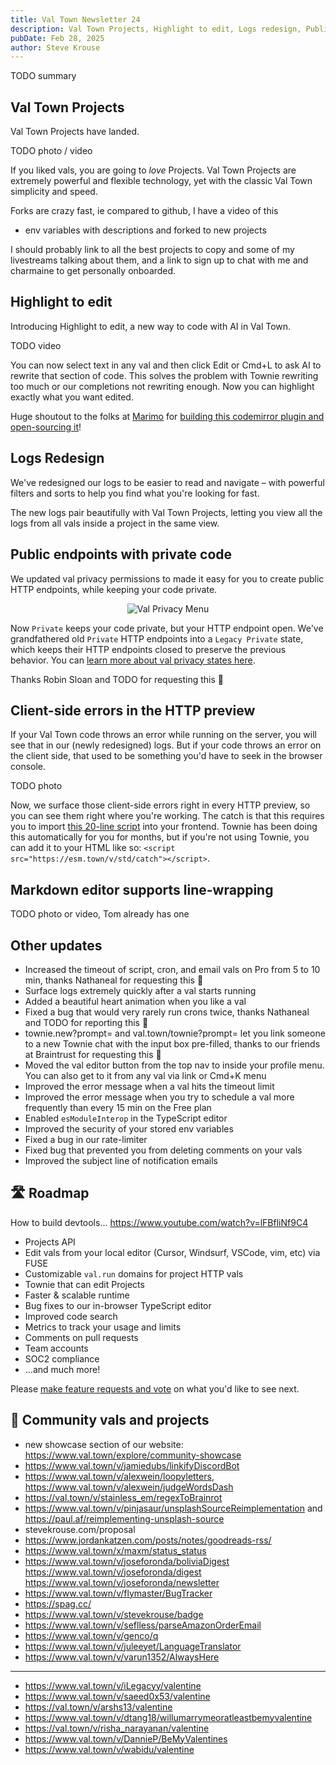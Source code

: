 ```yaml
---
title: Val Town Newsletter 24
description: Val Town Projects, Highlight to edit, Logs redesign, Public endpoints with private code, and more
pubDate: Feb 28, 2025
author: Steve Krouse
---
```



TODO summary

## Val Town Projects

Val Town Projects have landed.

TODO photo / video

If you liked vals, you are going to _love_ Projects. Val Town Projects are extremely powerful and flexible technology, yet with the classic Val Town simplicity and speed.

Forks are crazy fast, ie compared to github, I have a video of this

- env variables with descriptions and forked to new projects

I should probably link to all the best projects to copy and some of my livestreams talking about them, and a link to sign up to chat with me and charmaine to get personally onboarded.

## Highlight to edit

Introducing Highlight to edit, a new way to code with AI in Val Town.

TODO video

You can now select text in any val and then click Edit or Cmd+L to ask AI to rewrite that section of code.
This solves the problem with Townie rewriting too much or our completions not rewriting enough. Now you can highlight exactly what you want edited.

Huge shoutout to the folks at [Marimo](https://marimo.io/) for [building this codemirror plugin and open-sourcing it](https://marimo-team.github.io/codemirror-ai/)!

## Logs Redesign

We've redesigned our logs to be easier to read and navigate – with powerful filters and sorts to help you find what you're looking for fast.

The new logs pair beautifully with Val Town Projects, letting you view all the logs from all vals inside a project in the same view.

## Public endpoints with private code

We updated val privacy permissions to made it easy for you to create public HTTP endpoints, while keeping your code private.

<figure align="center">
  <Image
    style={{
      maxWidth: "600px",
      borderRadius: "8px",
      border: "1px solid var(--border)",
      overflow: "hidden",
    }}
    src={Privacy}
    alt="Val Privacy Menu"
  />
</figure>

Now `Private` keeps your code private, but your HTTP endpoint open. We've grandfathered old `Private` HTTP endpoints into a `Legacy Private` state, which keeps their HTTP endpoints closed to preserve the previous behavior. You can [learn more about val privacy states here](https://docs.val.town/reference/permissions/).

Thanks Robin Sloan and TODO for requesting this 🙏

## Client-side errors in the HTTP preview

If your Val Town code throws an error while running on the server, you will see that in our (newly redesigned) logs. But if your code throws an error on the client side, that used to be something you'd have to seek in the browser console.

TODO photo

Now, we surface those client-side errors right in every HTTP preview, so you can see them right where you're working. The catch is that this requires you to import [this 20-line script](https://www.val.town/v/std/catch) into your frontend. Townie has been doing this automatically for you for months, but if you're not using Townie, you can add it to your HTML like so: `<script src="https://esm.town/v/std/catch"></script>`.

## Markdown editor supports line-wrapping

TODO photo or video, Tom already has one

## Other updates

- Increased the timeout of script, cron, and email vals on Pro from 5 to 10 min, thanks Nathaneal for requesting this 🙏
- Surface logs extremely quickly after a val starts running
- Added a beautiful heart animation when you like a val
- Fixed a bug that would very rarely run crons twice, thanks Nathaneal and TODO for reporting this 🙏
- townie.new?prompt= and val.town/townie?prompt= let you link someone to a new Townie chat with the input box pre-filled, thanks to our friends at Braintrust for requesting this 🙏
- Moved the val editor button from the top nav to inside your profile menu. You can also get to it from any val via link or Cmd+K menu
- Improved the error message when a val hits the timeout limit
- Improved the error message when you try to schedule a val more frequently than every 15 min on the Free plan
- Enabled `esModuleInterop` in the TypeScript editor
- Improved the security of your stored env variables
- Fixed a bug in our rate-limiter
- Fixed bug that prevented you from deleting comments on your vals
- Improved the subject line of notification emails

## 🛣️ Roadmap

How to build devtools... https://www.youtube.com/watch?v=lFBfliNf9C4

- Projects API
- Edit vals from your local editor (Cursor, Windsurf, VSCode, vim, etc) via FUSE
- Customizable `val.run` domains for project HTTP vals
- Townie that can edit Projects
- Faster & scalable runtime
- Bug fixes to our in-browser TypeScript editor
- Improved code search
- Metrics to track your usage and limits
- Comments on pull requests
- Team accounts
- SOC2 compliance
- …and much more!

Please [make feature requests and vote](https://github.com/val-town/val-town-product/discussions?discussions) on what you'd like to see next.

## 🌟 Community vals and projects

- new showcase section of our website: https://www.val.town/explore/community-showcase
- https://www.val.town/v/jamiedubs/linkifyDiscordBot
- https://www.val.town/v/alexwein/loopyletters, https://www.val.town/v/alexwein/judgeWordsDash
- https://val.town/v/stainless_em/regexToBrainrot
- https://www.val.town/v/pinjasaur/unsplashSourceReimplementation and https://paul.af/reimplementing-unsplash-source
- stevekrouse.com/proposal
- https://www.jordankatzen.com/posts/notes/goodreads-rss/
- https://www.val.town/x/maxm/status_status
- https://www.val.town/v/joseforonda/boliviaDigest https://www.val.town/v/joseforonda/digest https://www.val.town/v/joseforonda/newsletter
- https://www.val.town/v/flymaster/BugTracker
- https://spag.cc/
- https://www.val.town/v/stevekrouse/badge
- https://www.val.town/v/seflless/parseAmazonOrderEmail
- https://www.val.town/v/genco/q
- https://www.val.town/v/juleeyet/LanguageTranslator
- https://www.val.town/v/varun1352/AlwaysHere

---

- https://www.val.town/v/iLegacyy/valentine
- https://www.val.town/v/saeed0x53/valentine
- https://val.town/v/arshs13/valentine
- https://www.val.town/v/dtang18/willumarrymeoratleastbemyvalentine
- https://val.town/v/risha_narayanan/valentine
- https://www.val.town/v/DannieP/BeMyValentines
- https://www.val.town/v/wabidu/valentine
